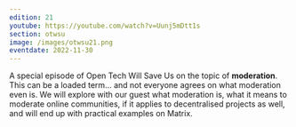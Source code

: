 ```yaml
---
edition: 21
youtube: https://youtube.com/watch?v=Uunj5mDtt1s
section: otwsu
image: /images/otwsu21.png
eventdate: 2022-11-30
---
```


A special episode of Open Tech Will Save Us on the topic of **moderation**. This
can be a loaded term… and not everyone agrees on what moderation even is. We
will explore with our guest what moderation is, what it means to moderate online
communities, if it applies to decentralised projects as well, and will end up
with practical examples on Matrix.
